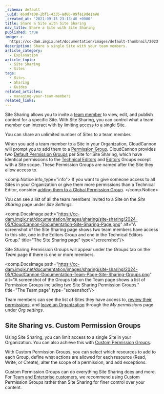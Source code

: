 ```yaml
---
_schema: default
_uuid: e60d7108-2bf1-4335-ad86-09fe19de1a9e
_created_at: '2021-09-15 23:13:40 +0000'
title: Share a Site with Site Sharing
nav_title: Share a Site with Site Sharing
published: true
image: >-
  https://cc-dam.imgix.net/documentation/images/default-thumbnail/2023-Q4/CloudCannon-Documentation-Thumbnail.png
description: Share a single Site with your team members.
article_category:
  - Explanation
article_topic:
  - Site Sharing
  - Sites
tags:
  - Sites
  - Sharing
  - Guides
related_articles:
  - managing-your-team-members
related_links:
---
```

Site Sharing allows you to invite a [team member](/documentation/articles/what-is-a-team-member/) to view, edit, and publish content for a specific Site. With Site Sharing, you can control what a team member can interact with by limiting access to a single Site.

You can share an unlimited number of Sites to a team member.

When you add a team member to a Site in your Organization, CloudCannon will prompt you to add them to a [Permission Group](/documentation/articles/what-are-permission-groups/). CloudCannon provides two [Default Permission Groups](/documentation/articles/what-are-default-permission-groups/) per Site for Site Sharing, which have identical permissions to the [Technical Editors](/documentation/articles/what-are-default-permission-groups/#technical-editors) and [Editors](/documentation/articles/what-are-default-permission-groups/#editors) Groups except with a Site scope. These Permission Groups are named after the Site they allow access to.

<comp.Notice info_type="info">
  If you want to give someone access to all Sites in your Organization or give them more permissions than a Technical Editor, consider [adding them to a Global Permission Group](/documentation/articles/add-a-team-member-to-a-permission-group/).
</comp.Notice>

You can see a list of all the team members invited to a Site on the *Site Sharing* page under *Site Settings.*

<comp.DocsImage path="https://cc-dam.imgix.net/documentation/images/sharing/site-sharing/2024-05/CloudCannon-Documentation-Site-Sharing-Page.png" alt="A screenshot of the Site Sharing page shows two team members have access to this site, one in the Editors Group and one in the Technical Editors Group." title="The Site Sharing page" type="screenshot"/>

Site Sharing Permission Groups will appear under the *Groups* tab on the *Team* page if there is one or more members.

<comp.DocsImage path="https://cc-dam.imgix.net/documentation/images/sharing/site-sharing/2024-05/CloudCannon-Documentation-Team-Page-Site-Sharing-Groups.png" alt="A screenshot of the Groups tab on the Team page shows a list of Permission Groups including two Site Sharing Permission Groups." title="The Team page" type="screenshot"/>

Team members can see the list of Sites they have access to, [review their permissions](/documentation/articles/manage-my-permissions/#review-my-current-permission-groups), and [leave an Organization](/documentation/articles/manage-my-permissions/#leave-a-permission-group) through the *My permissions* page under *Org settings*.

## Site Sharing vs. Custom Permission Groups

Using Site Sharing, you can limit access to a single Site in your Organization. You can also achieve this with [Custom Permission Groups](/documentation/articles/what-are-custom-permission-groups/).

With Custom Permission Groups, you can select which resources to add to each Group, define what actions are allowed for each resource (Read, Write, or Create), alter the scope of a permission, and add exceptions.

Custom Permission Groups can do everything Site Sharing does and more. For [Team and Enterprise customers](/pricing/), we recommend using Custom Permission Groups rather than Site Sharing for finer control over your content.